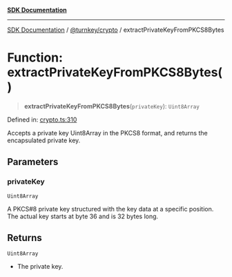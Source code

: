 [**SDK Documentation**](../../../README.mdx)

***

[SDK Documentation](../../../packages.mdx) / [@turnkey/crypto](../README.mdx) / extractPrivateKeyFromPKCS8Bytes

# Function: extractPrivateKeyFromPKCS8Bytes()

> **extractPrivateKeyFromPKCS8Bytes**(`privateKey`): `Uint8Array`

Defined in: [crypto.ts:310](https://github.com/tkhq/sdk/blob/e1b1a69bdd608320aaf03cc2dbbf68dc0c52b28d/packages/crypto/src/crypto.ts#L310)

Accepts a private key Uint8Array in the PKCS8 format, and returns the encapsulated private key.

## Parameters

### privateKey

`Uint8Array`

A PKCS#8 private key structured with the key data at a specific position. The actual key starts at byte 36 and is 32 bytes long.

## Returns

`Uint8Array`

- The private key.
